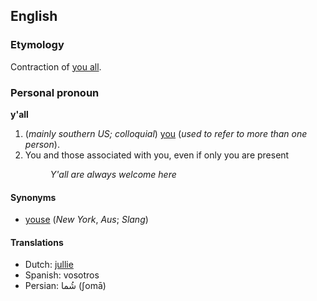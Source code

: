 ==English==
===Etymology===
Contraction of [[you all]].

===Personal pronoun===
'''y'all'''

#(''mainly southern US; colloquial'') [[you]] (''used to refer to more than one person'').
# You and those associated with you, even if only you are present
#: ''Y'all are always welcome here''

==== Synonyms ====
*[[youse]] (''New York'', ''Aus''; ''Slang'')

==== Translations ====
*Dutch: [[jullie]]
*Spanish: vosotros
*Persian:  شُما (ʃomā)